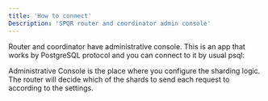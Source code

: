 ```yaml
---
title: 'How to connect'
Description: 'SPQR router and coordinator admin console'
---
```



Router and coordinator have administrative console. This is an app that works by PostgreSQL protocol and you can connect to it by usual psql:

<ConsoleExample />

Administrative Console is the place where you configure the sharding logic. The router will decide which of the shards to send each request to according to the settings.
